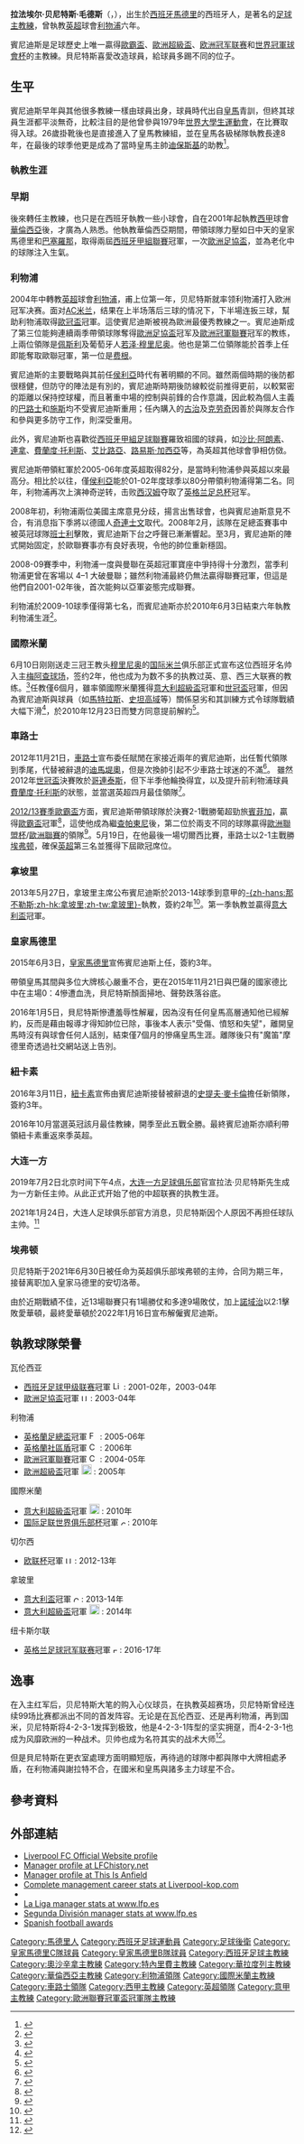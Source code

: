 {{noteTA
|G1=足球
|G2=uefa
|G3=英超
|G4=西甲
|G5=意甲
|G6=liverpoolfc
|T=zh-hans:拉法埃尔·贝尼特斯;zh-hk:拉菲爾·賓尼迪斯;zh-tw:拉法埃爾·貝尼特斯;
|1=zh-hans:拉法埃尔;zh-hk:拉菲爾;zh-tw:拉法埃爾;
|2=zh-hans:贝尼特斯;zh-hk:賓尼迪斯;zh-tw:貝尼特斯;
|3=zh-hans:贝;zh-hk:賓;zh-tw:貝;
}}
{{Football manager infobox
|          playername = 拉法埃尔·贝尼特斯<br/>''Rafael Benitez''
|            fullname = 拉法埃尔·贝尼特斯·毛德斯<br />Rafael Benitez Maudes
|               image = Shahter-Reak M 2015 (2).jpg
|         dateofbirth = {{birth date and age|1960|4|16}}
|         cityofbirth = [[馬德里|馬德里]]
|      countryofbirth = {{ESP}}
|            nickname = ''Rafa'',肥賓
|              height = {{height|ft=5|in=9}}<ref name="Imdb">{{cite web|url=http://www.imdb.com/name/nm1976801/bio|title=Biography for Rafael Benítez|accessdate=2015-11-02|archive-date=2012-12-02|archive-url=https://www.webcitation.org/6CbYXINRb?url=http://www.imdb.com/name/nm1976801/bio|dead-url=no}}</ref>
|            position = [[後衛_(足球)|清道夫]]
|         currentclub = 沒有
|years1         = 1974–1981 |clubs1 = [[皇家马德里卡斯蒂利亚足球俱乐部|皇家马德里B隊]] |caps1 = 247 |goals1 = 7
|years2         = 1981      |clubs2 = → Guardamar |caps2 = |goals2 = 
|years3         = 1981–1985 |clubs3 = Parla |caps3 = 124 |goals3 = 8
|years4         = 1985–1986 |clubs4 = Linares |caps4 = 34  |goals4 = 7
|totalcaps      = 405 |totalgoals = 22
|nationalyears1 = 1979–1981 |nationalteam1 = 西班牙大學生代表隊 |nationalcaps1 = 5 |nationalgoals1 = 0
|manageryears1  = 1993–1995 |managerclubs1 = [[皇家马德里卡斯蒂利亚足球俱乐部|皇家马德里B隊]]
|manageryears2  = 1995–1996 |managerclubs2 = [[皇家巴利亞多利德足球俱樂部|華拉度列]]
|manageryears3  = 1996       |managerclubs3 = [[奥萨苏纳竞技|奧沙辛拿]]
|manageryears4  = 1997–1999 |managerclubs4 = {{tsl|en|CF Extremadura|埃斯特馬特拉}}
|manageryears5  = 2000–2001 |managerclubs5 = [[特內里費足球俱樂部|特內里費]]
|manageryears6  = 2001–2004 |managerclubs6 = [[瓦倫西亞足球俱樂部|瓦倫西亞]]
|manageryears7  = 2004–2010 |managerclubs7 = [[利物浦足球會|利物浦]]
|manageryears8  = 2010       |managerclubs8 = [[国际米兰足球俱乐部|国际米兰]]
|manageryears9  = 2012–2013 |managerclubs9 = [[切爾西足球俱乐部|車路士]] (暫代領隊)
|manageryears10 = 2013–2015 |managerclubs10 = [[那不勒斯足球俱乐部|那不勒斯]]
|manageryears11 = 2015–2016       |managerclubs11 = [[皇家馬德里足球會|皇家馬德里]]
|manageryears12 = 2016–2019     |managerclubs12 = [[紐卡素足球會|紐卡素]]
|manageryears13 = 2019–2020     |managerclubs13 = [[大连人俱乐部|大連人]]
|manageryears14 = 2021–2022  
|managerclubs14 = [[埃弗顿足球俱乐部|愛華頓]]
| pcupdate = 2010年12月23日 (四) 14:05 (UTC)
| ntupdate = 2010年12月23日 (四) 14:05 (UTC)
}}

'''拉法埃尔·贝尼特斯·毛德斯'''（{{lang-es|'''Rafael Benítez Maudes'''}}，{{bd|1960年|4月16日|||Benítez, Rafael}}），出生於[[西班牙|西班牙]][[馬德里|馬德里]]的西班牙人，是著名的[[足球|足球]][[主教練|主教練]]，曾執教[[英超|英超]]球會[[利物浦足球會|利物浦]]六年。

賓尼迪斯是足球歷史上唯一贏得[[歐霸盃|歐霸盃]]、[[歐洲超級盃|歐洲超級盃]]、[[欧洲冠军联赛|欧洲冠军联赛]]和[[世界冠軍球會杯|世界冠軍球會杯]]的主教練。貝尼特斯喜愛改造球員，給球員多踢不同的位子。

==生平==
賓尼迪斯早年與其他很多教練一樣由球員出身，球員時代出自[[皇馬|皇馬]]青訓，但終其球員生涯都平淡無奇，比較注目的是他曾參與1979年[[世界大學生運動會|世界大學生運動會]]，在比賽取得入球。26歲掛靴後也是直接進入了皇馬教練組，並在皇馬各級梯隊執教長達8年，在最後的球季他更是成為了當時皇馬主帥[[迪保斯基|迪保斯基]]的助教<ref>{{cite news |author=Tong Mu |title=肥賓或明夏接替摩佬執教皇馬 |url=http://www.goal.com/hk/news/492/%E8%A5%BF%E7%8F%AD%E7%89%99/2012/11/29/3565276/%E8%82%A5%E8%B3%93%E6%88%96%E6%98%8E%E5%A4%8F%E6%8E%A5%E6%9B%BF%E6%91%A9%E4%BD%AC%E5%9F%B7%E6%95%99%E7%9A%87%E9%A6%AC?source=breakingnews |work=西班牙 |publisher=Goal.com |date=2012年11月29日 |accessdate=2012年11月29日 |archive-date=2020年6月8日 |archive-url=https://web.archive.org/web/20200608035732/https://www.goal.com/hk/news/492/%E8%A5%BF%E7%8F%AD%E7%89%99/2012/11/29/3565276/%E8%82%A5%E8%B3%93%E6%88%96%E6%98%8E%E5%A4%8F%E6%8E%A5%E6%9B%BF%E6%91%A9%E4%BD%AC%E5%9F%B7%E6%95%99%E7%9A%87%E9%A6%AC?source=breakingnews }}</ref>。

===執教生涯===
===早期===

後來轉任主教練，也只是在西班牙執教一些小球會，自在2001年起執教[[西甲|西甲]]球會[[瓦倫西亞足球俱樂部|華倫西亞]]後，才廣為人熟悉。他執教華倫西亞期間，帶領球隊力壓如日中天的皇家馬德里和[[巴塞羅那|巴塞羅那]]，取得兩屆[[西班牙甲組聯賽|西班牙甲組聯賽]]冠軍，一次[[歐洲足協盃|歐洲足協盃]]，並為老化中的球隊注入生氣。

===利物浦===
2004年中轉教[[英超|英超]]球會[[利物浦足球俱乐部|利物浦]]，甫上位第一年，贝尼特斯就率领利物浦打入欧洲冠军决赛。面对[[AC米兰|AC米兰]]，结果在上半场落后三球的情况下，下半場连扳三球，幫助利物浦取得[[歐冠盃|歐冠盃]]冠軍。這使賓尼迪斯被視為歐洲最優秀教練之一。賓尼迪斯成了第三位能夠連續兩季帶領球隊奪得[[歐洲足協盃|歐洲足協盃]]冠军及[[歐洲冠軍聯賽|歐洲冠軍聯賽]]冠军的教练，上兩位領隊是[[鲍勃·佩斯利|佩斯利]]及葡萄牙人[[若泽·穆里尼奥|若泽·穆里尼奥]]。他也是第二位領隊能於首季上任即能奪取歐聯冠軍，第一位是[[乔·费根|费根]]。

賓尼迪斯的主要戰略與其前任[[热拉尔·乌利耶|侯利亞]]時代有著明顯的不同。雖然兩個時期的後防都很穩健，但防守的陣法是有別的，賓尼迪斯時期後防線較從前推得更前，以較緊密的距離以保持控球權，而且著重中場的控制與前鋒的合作意識，因此較為個人主義的[[米兰·巴罗什|巴路士]]和[[吉布里尔·西塞|施斯]]均不受賓尼迪斯重用；任內購入的[[古治|古治]]及[[彼得·克劳奇|克劳奇]]因善於與隊友合作和參與更多防守工作，則深受重用。

此外，賓尼迪斯也喜歡從[[西班牙甲組足球聯賽|西班牙甲組足球聯賽]]羅致祖國的球員，如[[沙比·阿朗素|沙比·阿朗素]]、[[荷西·連拿|連拿]]、[[費蘭度·托利斯|費蘭度·托利斯]]、[[艾比路亞|艾比路亞]]、[[路易斯·加西亞|路易斯·加西亞]]等，為英超其他球會爭相仿傚。

賓尼迪斯帶領紅軍於2005-06年度英超取得82分，是當時利物浦參與英超以來最高分。相比於以往，僅[[热拉尔·乌利耶|侯利亞]]能於01-02年度球季以80分帶領利物浦得第二名。同年，利物浦再次上演神奇逆转，击败[[西汉姆|西汉姆]]夺取了[[英格兰足总杯|英格兰足总杯]]冠军。

2008年初，利物浦兩位美國主席意見分歧，揚言出售球會，也與賓尼迪斯意見不合，有消息指下季將以德國人[[奇連士文|奇連士文]]取代。2008年2月，該隊在足總盃賽事中被英冠球隊[[班士利足球會|班士利]]擊敗，賓尼迪斯下台之呼聲已漸漸響起。至3月，賓尼迪斯的陣式開始固定，於歐聯賽事亦有良好表現，令他的帥位重新穩固。

2008-09賽季中，利物浦一度與曼聯在英超冠軍寶座中爭持得十分激烈，當季利物浦更曾在客場以 4–1 大破曼聯；雖然利物浦最終仍無法贏得聯賽冠軍，但這是他們自2001-02年後，首次能夠以亞軍姿態完成聯賽。

利物浦於2009-10球季僅得第七名，而賓尼迪斯亦於2010年6月3日結束六年執教利物浦生涯<ref>{{cite news |language=en |url=http://news.bbc.co.uk/sport2/hi/football/teams/l/liverpool/8719210.stm |title=Liverpool boss Rafael Benitez leaves by mutual consent |publisher=[[BBC|BBC]] Sport |date=2010-06-03 |accessdate=2010-06-04 |archive-date=2020-11-24 |archive-url=https://web.archive.org/web/20201124065919/http://news.bbc.co.uk/sport2/hi/football/teams/l/liverpool/8719210.stm |dead-url=no }}</ref>。

===國際米蘭===
6月10日刚刚送走三冠王教头[[若泽·穆里尼奥|穆里尼奥]]的[[国际米兰|国际米兰]]俱乐部正式宣布这位西班牙名帅入主[[梅阿查球场|梅阿查球场]]，签约2年，他也成为为数不多的执教过英、意、西三大联赛的教练。<ref>{{cite news|language=zh-hans|url=http://www.goal.com/cn/news/39/%E8%BD%AC%E4%BC%9A%E4%B8%93%E5%8C%BA/2010/06/10/1968655/%E5%BF%AB%E8%AE%AF%E5%9B%BD%E9%99%85%E7%B1%B3%E5%85%B0%E5%AE%98%E6%96%B9%E5%AE%A3%E5%B8%83%E4%BB%BB%E5%91%BD%E8%B4%9D%E5%B0%BC%E7%89%B9%E6%96%AF-%E5%8F%8C%E6%96%B9%E7%AD%BE%E4%B8%8B2%E5%B9%B4%E5%90%88%E5%90%8C|title=国际米兰官方宣布任命贝尼特斯 双方签下2年合同|publisher=[[goal.com|goal.com]]|date=2010-06-10|accessdate=2010-06-10|archive-date=2010-06-15|archive-url=https://web.archive.org/web/20100615173109/http://www.goal.com/cn/news/39/%E8%BD%AC%E4%BC%9A%E4%B8%93%E5%8C%BA/2010/06/10/1968655/%E5%BF%AB%E8%AE%AF%E5%9B%BD%E9%99%85%E7%B1%B3%E5%85%B0%E5%AE%98%E6%96%B9%E5%AE%A3%E5%B8%83%E4%BB%BB%E5%91%BD%E8%B4%9D%E5%B0%BC%E7%89%B9%E6%96%AF-%E5%8F%8C%E6%96%B9%E7%AD%BE%E4%B8%8B2%E5%B9%B4%E5%90%88%E5%90%8C|dead-url=no}}</ref>任教僅6個月，雖率領國際米蘭獲得[[意大利超級盃|意大利超級盃]]冠軍和[[世冠盃|世冠盃]]冠軍，但因為賓尼迪斯與球員（如[[馬特拉斯|馬特拉斯]]、[[史坦高域|史坦高域]]等）關係惡劣和其訓練方式令球隊戰績大幅下滑<ref>{{cite news |author=Kris Voakes |title=Goal.com 視點：賓尼迪斯不堪的藍黑歲月 |url=http://www.goal.com/hk/news/4915/goalcom-%E8%A6%96%E9%BB%9E/2012/11/26/3554311/goalcom-%E8%A6%96%E9%BB%9E%E8%B3%93%E5%B0%BC%E8%BF%AA%E6%96%AF%E4%B8%8D%E5%A0%AA%E7%9A%84%E8%97%8D%E9%BB%91%E6%AD%B2%E6%9C%88 |work=國際米蘭 |publisher=Goal.com |date=2012年11月26日 |accessdate=2012年11月29日 |archive-date=2020年4月14日 |archive-url=https://web.archive.org/web/20200414191204/https://www.goal.com/hk/news/4915/goalcom-%E8%A6%96%E9%BB%9E/2012/11/26/3554311/goalcom-%E8%A6%96%E9%BB%9E%E8%B3%93%E5%B0%BC%E8%BF%AA%E6%96%AF%E4%B8%8D%E5%A0%AA%E7%9A%84%E8%97%8D%E9%BB%91%E6%AD%B2%E6%9C%88 |dead-url=no }}</ref>，於2010年12月23日而雙方同意提前解約<ref>{{cite news |language=en |url=http://news.bbc.co.uk/sport2/hi/football/europe/9302348.stm |title=Inter Milan sack manager Rafael Benitez |publisher=''[[BBC_Sport|BBC Sport]]'' |date=2010-12-23 |accessdate=2010-12-23 |archive-date=2021-03-16 |archive-url=https://web.archive.org/web/20210316061854/http://news.bbc.co.uk/sport2/hi/football/europe/9302348.stm |dead-url=no }}</ref>。

===車路士===
2012年11月21日，[[車路士|車路士]]宣布委任賦閒在家接近兩年的賓尼迪斯，出任暫代領隊到季尾，代替被辭退的[[迪馬堤奧|迪馬堤奧]]，但是次換帥引起不少車路士球迷的不滿<ref>{{cite news|language=中文|url=http://rthk.hk/rthk/news/expressnews/news.htm?expressnews&20121122&55&884533|title=車路士委任賓尼迪斯領軍至季尾|publisher=[[RTHK|RTHK]] Sport|date=2012-11-21|accessdate=2012-11-21}}{{dead link|date=2018年3月 |bot=InternetArchiveBot |fix-attempted=yes }}</ref>。
雖然2012年[[世冠盃|世冠盃]]決賽敗於[[哥連泰斯|哥連泰斯]]，但下半季他輪換得宜，以及提升前利物浦球員[[費蘭度·托利斯|費蘭度·托利斯]]的狀態，並當選英超四月最佳領隊<ref>{{cite news | url=http://www.goal.com/hk/news/491/%E8%8B%B1%E6%A0%BC%E8%98%AD/2013/05/04/3951866/%E8%B3%93%E5%B0%BC%E8%BF%AA%E6%96%AF%E7%95%B6%E9%81%B8%E8%8B%B1%E8%B6%85%E5%9B%9B%E6%9C%88%E6%9C%80%E4%BD%B3%E9%A0%98%E9%9A%8A?source=breakingnews&ICID=HP_HL_1 | title=賓尼迪斯當選英超四月最佳領隊 | date=2013年5月4日 | accessdate=2013-05-23 | archive-date=2020-06-08 | archive-url=https://web.archive.org/web/20200608035803/https://www.goal.com/hk/news/491/%E8%8B%B1%E6%A0%BC%E8%98%AD/2013/05/04/3951866/%E8%B3%93%E5%B0%BC%E8%BF%AA%E6%96%AF%E7%95%B6%E9%81%B8%E8%8B%B1%E8%B6%85%E5%9B%9B%E6%9C%88%E6%9C%80%E4%BD%B3%E9%A0%98%E9%9A%8A?source=breakingnews&ICID=HP_HL_1 | dead-url=no }}</ref>。

[[2012/13賽季歐霸盃|2012/13賽季歐霸盃]]方面，賓尼迪斯帶領球隊於決賽2-1戰勝葡超勁旅[[賓菲加|賓菲加]]，贏得[[歐霸盃|歐霸盃]]冠軍<ref>{{cite web |url=http://www.uefa.com/uefaeuropaleague/season=2013/matches/round=2000361/match=2010095/postmatch/report/index.html#ivanovic+heads+chelsea+europa+league+glory |title=Ivanović heads Chelsea to Europa League glory |publisher=UEFA |date=15 May 2013 |accessdate=2013-05-23 |archive-date=2018-03-16 |archive-url=https://web.archive.org/web/20180316084830/http://www.uefa.com/uefaeuropaleague/season=2013/matches/round=2000361/match=2010095/postmatch/report/index.html#ivanovic+heads+chelsea+europa+league+glory |dead-url=no }}</ref>，這使他成為繼[[查帕東尼|查帕東尼]]後，第二位於兩支不同的球隊贏得[[歐洲聯盟杯|歐洲聯盟杯]]/[[歐洲聯賽|歐洲聯賽]]的領隊<ref>{{cite web |url=http://www.thetimes.co.uk/tto/sport/football/europe/article3766260.ece |title=Chelsea in league of their own after unlikely European double |publisher=The Times |date=15 May 2013 |access-date=2013-05-23 |archive-date=2016-03-28 |archive-url=https://web.archive.org/web/20160328073614/http://www.thetimes.co.uk/tto/sport/football/europe/article3766260.ece |dead-url=no }}</ref>。5月19日，在他最後一場切爾西比賽，車路士以2-1主戰勝[[埃弗顿|埃弗顿]]，確保[[2012–13賽季英格蘭超級聯賽|英超]]第三名並獲得下屆歐冠席位。

===拿坡里===
2013年5月27日，拿玻里主席公布賓尼迪斯於2013-14球季到意甲的[[那不勒斯足球俱乐部|-{zh-hans:那不勒斯;zh-hk:拿坡里;zh-tw:拿玻里}-]]執教，簽約2年<ref>{{cite news|url=http://www.goal.com/en/news/11/transfer-zone/2013/05/27/4008913/breaking-news-napoli-sign-rafa-benitez?source=breakingnews&ICID=HP_BN_1|title=Napoli sign Rafa Benitez|date=27 May 2013|accessdate=27 May 2013|publisher=Goal.com|archive-date=2021-02-16|archive-url=https://web.archive.org/web/20210216093511/https://www.goal.com/en/news/11/transfer-zone/2013/05/27/4008913/breaking-news-napoli-sign-rafa-benitez?source=breakingnews&ICID=HP_BN_1|dead-url=no}}</ref>。第一季執教並贏得[[意大利盃|意大利盃]]冠軍。

===皇家馬德里===
2015年6月3日，[[皇家馬德里|皇家馬德里]]宣佈賓尼迪斯上任，簽約3年。

帶領皇馬其間與多位大牌核心嚴重不合，更在2015年11月21日與巴薩的國家德比中在主場0：4慘遭血洗，貝尼特斯顏面掃地、聲勢跌落谷底。

2016年1月5日，貝尼特斯慘遭羞辱性解雇，因為沒有任何皇馬高層通知他已經解約，反而是藉由報導才得知帥位已除，事後本人表示"受傷、憤怒和失望"，離開皇馬時沒有與球會任何人話別，結束僅7個月的慘痛皇馬生涯。離隊後只有"魔笛"摩德里奇透過社交網站送上告別。

===紐卡素===
2016年3月11日，[[紐卡素|紐卡素]]宣佈由賓尼迪斯接替被辭退的[[史提夫·麥卡倫|史提夫·麥卡倫]]擔任新領隊，簽約3年。

2016年10月當選英冠該月最佳教練，開季至此五戰全勝。最終賓尼迪斯亦順利帶領紐卡素重返來季英超。

===大连一方===
2019年7月2日北京时间下午4点，[[大连一方足球俱乐部|大连一方足球俱乐部]]官宣拉法·贝尼特斯先生成为一方新任主帅。从此正式开始了他的中超联赛的执教生涯。

2021年1月24日，大连人足球俱乐部官方消息，贝尼特斯因个人原因不再担任球队主帅。<ref>{{cite news|url=https://sports.sina.com.cn/china/j/2021-01-24/doc-ikftssap0223469.shtml|title=官宣!贝尼特斯因个人原因卸任大连主帅 感谢其付出|date=2021年1月24日|website=新浪体育|accessdate=2021-06-17|archive-date=2021-06-24|archive-url=https://web.archive.org/web/20210624200558/https://sports.sina.com.cn/china/j/2021-01-24/doc-ikftssap0223469.shtml|dead-url=no}}</ref>

===埃弗顿===
贝尼特斯于2021年6月30日被任命为英超俱乐部埃弗顿的主帅，合同为期三年，接替离职加入皇家马德里的安切洛蒂。

由於近期戰績不佳，近13場聯賽只有1場勝仗和多達9場敗仗，加上[[諾域治|諾域治]]以2:1擊敗愛華頓，最終愛華頓於2022年1月16日宣布解僱賓尼迪斯。

== 執教球隊榮譽 ==
;{{flagicon|ESP}} 瓦伦西亚
*[[西班牙足球甲级联赛|西班牙足球甲级联赛]]冠軍 [[File:Liga_trophy_(adjusted).png|15px]] : 2001-02年，2003-04年
*[[歐洲足協盃|歐洲足協盃]]冠軍 [[File:UEFA_Cup_(adjusted).png|12px]] : 2003-04年
;{{flagicon|ENG}} 利物浦
*[[英格蘭足總盃|英格蘭足總盃]]冠軍 [[File:FA_Cup.png|15px]] : 2005-06年
*[[英格蘭社區盾|英格蘭社區盾]]冠軍 [[File:CommunityShield.png|15px]] : 2006年
*[[歐洲冠軍聯賽|歐洲冠軍聯賽]]冠軍 [[File:Coppacampioni.png|15px]] : 2004-05年
*[[歐洲超級盃|歐洲超級盃]]冠軍 [[File:UEFA_-_Super_Cup.png|18px]] : 2005年
;{{flagicon|ITA}} 國際米蘭
*[[意大利超級盃|意大利超級盃]]冠軍 [[File:Supercoppa_ita.png|18px]] : 2010年 
*[[国际足联世界俱乐部杯|国际足联世界俱乐部杯]]冠軍 [[File:Copa_do_Mundo_de_Clubes_da_FIFA.png|8px]] : 2010年
;{{flagicon|ENG}} 切尔西
*[[欧联杯|欧联杯]]冠軍 [[File:UEFA_Cup_(adjusted).png|12px]] : 2012-13年
;{{flagicon|ITA}} 拿玻里
*[[意大利盃|意大利盃]]冠軍 [[File:Coppa_Italia_(Italy_Cup).svg|10px]] : 2013-14年 
*[[意大利超級盃|意大利超級盃]]冠軍 [[File:Supercoppa_ita.png|18px]] : 2014年
;{{flagicon|ENG}} 纽卡斯尔联
*[[英格兰足球冠军联赛|英格兰足球冠军联赛]]冠軍 [[File:Football_league_championship_cup.svg|8px]] : 2016-17年

==逸事==
在入主红军后，贝尼特斯大笔的购入心仪球员，在执教英超赛场，贝尼特斯曾经连续99场比赛都派出不同的首发阵容。无论是在瓦伦西亚、还是再利物浦，再到国米，贝尼特斯将4-2-3-1发挥到极致，他是4-2-3-1阵型的坚实拥趸，而4-2-3-1也成为风靡欧洲的一种战术。贝帅也成为名符其实的战术大师<ref>{{cite news | url=http://sports.cn.yahoo.com/ypen/20121128/1456795_1.html | title=人物志：战术大师贝尼特斯 不仅仅是杯赛专家 | work=足球i-英超 | date=2012年11月28日 | accessdate=2012-12-25 | author=雅虎体育 }}{{dead link|date=2018年3月 |bot=InternetArchiveBot |fix-attempted=yes }}</ref>。

但是貝尼特斯在更衣室處理方面明顯短版，再待過的球隊中都與隊中大牌相處矛盾，在利物浦與謝拉特不合，在國米和皇馬與諸多主力球星不合。

==參考資料==
{{reflist}}

==外部連結==
{{Commonscat|Rafael Benítez}}
*[http://www.liverpoolfc.tv/team/squad/Benítez/ Liverpool FC Official Website profile]{{dead link|date=2018年3月 |bot=InternetArchiveBot |fix-attempted=yes }}
*[https://web.archive.org/web/20071004214354/http://www.lfchistory.net/managers_profile.asp?manager_id=20 Manager profile at LFChistory.net]
*[http://www.thisisanfield.com/clubinfo/managers/Benítez/ Manager profile at This Is Anfield]{{dead link|date=2018年3月 |bot=InternetArchiveBot |fix-attempted=yes }}
*[http://www.liverpool-kop.com/2009/12/exclusive-rafa-benitezs-total-career.html Complete management career stats at Liverpool-kop.com] {{Wayback|url=http://www.liverpool-kop.com/2009/12/exclusive-rafa-benitezs-total-career.html |date=20200608035836 }}
*{{soccerbase (manager)|id=1702|name=Rafael Benítez}}
*[http://www.lfp.es/historico/primera/entrenadores/historial.asp?ent=393 La Liga manager stats at www.lfp.es] {{Wayback|url=http://www.lfp.es/historico/primera/entrenadores/historial.asp?ent=393 |date=20071124002539 }}
*[http://www.lfp.es/historico/segunda/entrenadores/historial.asp?ent=040 Segunda División manager stats at www.lfp.es] {{Wayback|url=http://www.lfp.es/historico/segunda/entrenadores/historial.asp?ent=040 |date=20071124002543 }}
*[http://www.rsssf.com/miscellaneous/spanpoy.html Spanish football awards] {{Wayback|url=http://www.rsssf.com/miscellaneous/spanpoy.html |date=20200805223644 }}

{{start box}}
{{succession box|1=[[羅伯托·迪馬特奧|迪馬堤奧]]|2=[[若澤·穆里尼奧|-{zh-hans:穆里尼奥;zh-hk:摩連奴}-]]|3=[[切爾西足球俱乐部|車路士]]教练|4=2012-2013 (暫代領隊)}}
{{end box}}

{{車路士領隊}}
{{利物浦領隊}}

{{Authority control}}
{{DEFAULTSORT:Benítez, Rafael}}
[[Category:馬德里人|Category:馬德里人]]
[[Category:西班牙足球運動員|Category:西班牙足球運動員]]
[[Category:足球後衛|Category:足球後衛]]
[[Category:皇家馬德里C隊球員|Category:皇家馬德里C隊球員]]
[[Category:皇家馬德里B隊球員|Category:皇家馬德里B隊球員]]
[[Category:西班牙足球主教練|Category:西班牙足球主教練]]
[[Category:奧沙辛拿主教練|Category:奧沙辛拿主教練]]
[[Category:特內里費主教練|Category:特內里費主教練]]
[[Category:華拉度列主教練|Category:華拉度列主教練]]
[[Category:華倫西亞主教練|Category:華倫西亞主教練]]
[[Category:利物浦領隊|Category:利物浦領隊]]
[[Category:國際米蘭主教練|Category:國際米蘭主教練]]
[[Category:車路士領隊|Category:車路士領隊]]
[[Category:西甲主教練|Category:西甲主教練]]
[[Category:英超領隊|Category:英超領隊]]
[[Category:意甲主教練|Category:意甲主教練]]
[[Category:歐洲聯賽冠軍盃冠軍隊主教練|Category:歐洲聯賽冠軍盃冠軍隊主教練]]